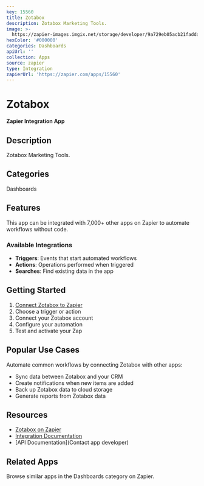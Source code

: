 ```yaml
---
key: 15560
title: Zotabox
description: Zotabox Marketing Tools.
image: >-
  https://zapier-images.imgix.net/storage/developer/9a729eb05acb21faddae8f00bbda6261.png?auto=format%2Ccompress&ixlib=python-3.0.0&q=50
hexColor: '#000000'
categories: Dashboards
apiUrl: ''
collection: Apps
source: zapier
type: Integration
zapierUrl: 'https://zapier.com/apps/15560'
---
```

# Zotabox

**Zapier Integration App**

## Description

Zotabox Marketing Tools.

## Categories

Dashboards

## Features

This app can be integrated with 7,000+ other apps on Zapier to automate workflows without code.

### Available Integrations

- **Triggers**: Events that start automated workflows
- **Actions**: Operations performed when triggered
- **Searches**: Find existing data in the app

## Getting Started

1. [Connect Zotabox to Zapier](https://zapier.com/apps/15560)
2. Choose a trigger or action
3. Connect your Zotabox account
4. Configure your automation
5. Test and activate your Zap

## Popular Use Cases

Automate common workflows by connecting Zotabox with other apps:

- Sync data between Zotabox and your CRM
- Create notifications when new items are added
- Back up Zotabox data to cloud storage
- Generate reports from Zotabox data

## Resources

- [Zotabox on Zapier](https://zapier.com/apps/15560)
- [Integration Documentation](https://zapier.com/apps/15560/integrations)
- [API Documentation](Contact app developer)

## Related Apps

Browse similar apps in the Dashboards category on Zapier.
